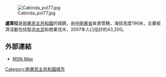 [[Image:Cabinda_pol77.jpg|thumb]]

'''盧庫拉'''是[[剛果民主共和國|剛果民主共和國]]的城鎮，由[[中剛果省|中剛果省]]負責管轄，海拔高度196米，主要經濟活動包括製造[[水泥|水泥]]和商業伐木，2007年人口估計約43,200。

==外部連結==
* [http://maps.msn.com/%28c5ox3fzpubmirzbx2iiffne4%29/map.aspx?lats1=-5.4&lons1=12.933333&alts1=42&regn1=2 MSN Map]{{Dead link|date=2019年12月 |bot=InternetArchiveBot |fix-attempted=yes }}

{{coord|05|24|00|S| 12|56|00|E|source:frwiki_region:CD_type:adm2nd|display=title}}

[[Category:剛果民主共和國城市|Category:剛果民主共和國城市]]

{{DRCongo-stub}}